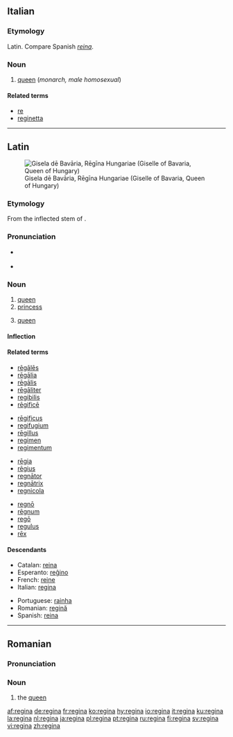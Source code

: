 {{see|Regina|regină|reġina}}
==Italian==
{{wikipedia|lang=it}}
===Etymology===
Latin. Compare Spanish ''[[reina]]''.

===Noun===
{{it-noun|regin|f|a|e}}

# [[queen]] (''monarch, male homosexual'')

====Related terms====
*[[re]]
*[[reginetta]]

----

==Latin==
[[Image:Giselle of Bavaria.jpg|thumb|Gisela dē Bavāria, Rēgīna Hungariae (Giselle of Bavaria, Queen of Hungary)]]
===Etymology===
From the inflected stem of {{term|rex|rēx|king|lang=la}}.

===Pronunciation===
* {{a|Classical}} {{IPA|/reːˈgiː.na/|lang=la}}
* {{audio|la-cls-regina.ogg|Audio (Classical)}}

===Noun===
{{la-noun|rēgīna|reginae|rēgīnae|f|first}}

# [[queen]]
# [[princess]]
# {{context|Later Latin|chess|lang=la}} [[queen]]

====Inflection====
{{la-decl-1st|regin|rēgīn}}

====Related terms====
{{top4}}
* [[regales|rēgālēs]]
* [[regalia#Latin|rēgālia]]
* [[regalis|rēgālis]]
* [[regaliter|rēgāliter]]
* [[regibilis]]
* [[regifice|rēgificē]]
{{mid4}}
* [[regificus|rēgificus]]
* [[regifugium]]
* [[regillus|rēgillus]]
* [[regiman#Latin|regimen]]
* [[regimentum]]
{{mid4}}
* [[regia|rēgia]]
* [[regius|rēgius]]
* [[regnator|regnātor]]
* [[regnatrix|regnātrix]]
* [[regnicola]]
{{mid4}}
* [[regno|regnō]]
* [[regnum|rēgnum]]
* [[rego|regō]]
* [[regulus|regulus]]
* [[rex|rēx]]
{{bottom}}

====Descendants====
{{top2}}
* Catalan: [[reina#Catalan|reina]]
* Esperanto: [[reĝino]]
* French: [[reine]]
* Italian: [[#Italian|regina]]
{{mid2}}
* Portuguese: [[rainha]]
* Romanian: [[regină]]
* Spanish: [[reina#Spanish|reina]]
{{bottom}}

----

==Romanian==

===Pronunciation===
{{IPA|[re'ʤi.na]|lang=ro}}

===Noun===
{{ro-noun-def|fs|na|regină}}

# the [[queen]]

[[af:regina]]
[[de:regina]]
[[fr:regina]]
[[ko:regina]]
[[hy:regina]]
[[io:regina]]
[[it:regina]]
[[ku:regina]]
[[la:regina]]
[[nl:regina]]
[[ja:regina]]
[[pl:regina]]
[[pt:regina]]
[[ru:regina]]
[[fi:regina]]
[[sv:regina]]
[[vi:regina]]
[[zh:regina]]